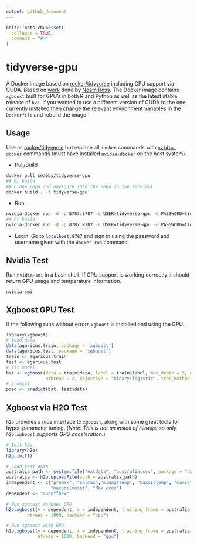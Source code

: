 ```yaml
---
output: github_document
---
```


<!-- README.md is generated from README.Rmd. Please edit that file -->

```r
knitr::opts_chunk$set(
  collapse = TRUE,
  comment = "#>"
)
```

# tidyverse-gpu

A Docker image based on [rocker/tidyverse](https://github.com/rocker-org/rocker-versioned) including GPU support via CUDA. Based on [work](zhttps://github.com/ecohealthalliance/reservoir/blob/master/Dockerfile.gpu) done by [Noam Ross](https://github.com/noamross). The Docker image contains `xgboost` built for GPU's in both R and Python as well as the latest stable release of `h2o`. If you wanted to use a different version of CUDA to the one currently installed then change the relevant environment variables in the `Dockerfile` and rebuild the image.

## Usage

Use as [rocker/tidyverse](https://github.com/rocker-org/rocker-versioned) but replace all `docker` commands with [`nvidia-docker`](https://github.com/NVIDIA/nvidia-docker) commands (must have installed [`nvidia-docker`](https://github.com/NVIDIA/nvidia-docker) on the host system).

* Pull/Build

```bash
docker pull seabbs/tidyverse-gpu
## Or build 
## Clone repo and navigate into the repo in the terminal
docker build . -t tidyverse-gpu
```

* Run

```bash
nvidia-docker run -d -p 8787:8787 -e USER=tidyverse-gpu -e PASSWORD=tidyverse-gpu --name tidyverse-gpu seabbs/tidyverse-gpu
## Or build 
nvidia-docker run -d -p 8787:8787 -e USER=tidyverse-gpu -e PASSWORD=tidyverse-gpu --name tidyverse-gpu tidyverse-gpu
```

* Login: Go to `localhost:8787` and sign in using the password and username given with the `docker run` command

## Nvidia Test

Run `nvidia-smi` in a bash shell. If GPU support is working correctly it should return GPU usage and temperature information. 

```bash
nvidia-smi
```
## Xgboost GPU Test

If the following runs without errors `xgboost` is installed and using the GPU.

```r
library(xgboost)
# load data
data(agaricus.train, package = 'xgboost')
data(agaricus.test, package = 'xgboost')
train <- agaricus.train
test <- agaricus.test
# fit model
bst <- xgboost(data = train$data, label = train$label, max_depth = 5, eta = 0.001, nrounds = 100,
               nthread = 2, objective = "binary:logistic", tree_method = "gpu_hist")
# predict
pred <- predict(bst, test$data)
```


## Xgboost via H2O Test

`h2o` provides a nice interface to `xgboost`, along with some great tools for hyper-parameter tuning. (*Note: This is not an install of `h2o4gpu` so only `h2o.xgboost` supports GPU acceleration.*)

```r
# Init h2o
library(h2o)
h2o.init()

# Load test data
australia_path <- system.file("extdata", "australia.csv", package = "h2o")
australia <- h2o.uploadFile(path = australia_path)
independent <- c("premax", "salmax","minairtemp", "maxairtemp", "maxsst",
                 "maxsoilmoist", "Max_czcs")
dependent <- "runoffnew"

# Run xgboost without GPU
h2o.xgboost(y = dependent, x = independent, training_frame = australia,
        ntrees = 1000, backend = "cpu")

# Run xgboost with GPU
h2o.xgboost(y = dependent, x = independent, training_frame = australia,
            ntrees = 1000, backend = "gpu")
```

